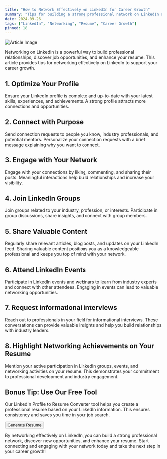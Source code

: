 ```yaml
---
title: "How to Network Effectively on LinkedIn for Career Growth"
summary: "Tips for building a strong professional network on LinkedIn and leveraging it to enhance your resume."
date: 2024-09-26
tags: ["LinkedIn", "Networking", "Resume", "Career Growth"]
pinned: 18
---
```


![Article Image](https://images.unsplash.com/photo-1586281380349-632531db7ed4?ixlib=rb-4.0.3&ixid=M3wxMjA3fDB8MHxwaG90by1wYWdlfHx8fGVufDB8fHx8fA%3D%3D&auto=format&fit=crop&w=2070&q=80)

Networking on LinkedIn is a powerful way to build professional relationships, discover job opportunities, and enhance your resume. This article provides tips for networking effectively on LinkedIn to support your career growth.

## 1. Optimize Your Profile

Ensure your LinkedIn profile is complete and up-to-date with your latest skills, experiences, and achievements. A strong profile attracts more connections and opportunities.

## 2. Connect with Purpose

Send connection requests to people you know, industry professionals, and potential mentors. Personalize your connection requests with a brief message explaining why you want to connect.

## 3. Engage with Your Network

Engage with your connections by liking, commenting, and sharing their posts. Meaningful interactions help build relationships and increase your visibility.

## 4. Join LinkedIn Groups

Join groups related to your industry, profession, or interests. Participate in group discussions, share insights, and connect with group members.

## 5. Share Valuable Content

Regularly share relevant articles, blog posts, and updates on your LinkedIn feed. Sharing valuable content positions you as a knowledgeable professional and keeps you top of mind with your network.

## 6. Attend LinkedIn Events

Participate in LinkedIn events and webinars to learn from industry experts and connect with other attendees. Engaging in events can lead to valuable networking opportunities.

## 7. Request Informational Interviews

Reach out to professionals in your field for informational interviews. These conversations can provide valuable insights and help you build relationships with industry leaders.

## 8. Highlight Networking Achievements on Your Resume

Mention your active participation in LinkedIn groups, events, and networking activities on your resume. This demonstrates your commitment to professional development and industry engagement.

## Bonus Tip: Use Our Free Tool

Our LinkedIn Profile to Resume Converter tool helps you create a professional resume based on your LinkedIn information. This ensures consistency and saves you time in your job search.

[<Button>Generate Resume</Button>](https://dhairya.ai/tools/linkedin-profile-to-resume)

By networking effectively on LinkedIn, you can build a strong professional network, discover new opportunities, and enhance your resume. Start connecting and engaging with your network today and take the next step in your career growth!